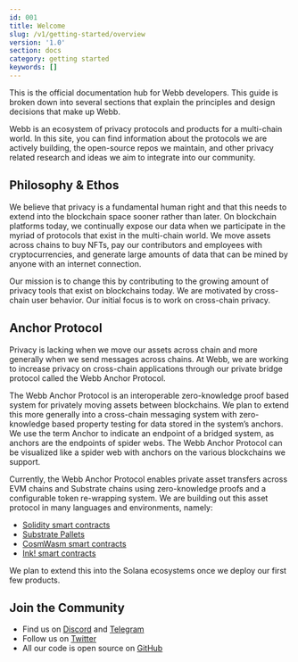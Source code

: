 ```yaml
---
id: 001
title: Welcome
slug: /v1/getting-started/overview
version: '1.0'
section: docs
category: getting started
keywords: []
---
```


This is the official documentation hub for Webb developers. This guide is broken down into several sections that explain the principles and design decisions that make up Webb.

Webb is an ecosystem of privacy protocols and products for a multi-chain world. In this site, you can find information about the protocols we are actively building, the open-source repos we maintain, and other privacy related research and ideas we aim to integrate into our community.

## Philosophy & Ethos

We believe that privacy is a fundamental human right and that this needs to extend into the blockchain space sooner rather than later. On blockchain platforms today, we continually expose our data when we participate in the myriad of protocols that exist in the multi-chain world. We move assets across chains to buy NFTs, pay our contributors and employees with cryptocurrencies, and generate large amounts of data that can be mined by anyone with an internet connection.

Our mission is to change this by contributing to the growing amount of privacy tools that exist on blockchains today. We are motivated by cross-chain user behavior. Our initial focus is to work on cross-chain privacy.

## Anchor Protocol

Privacy is lacking when we move our assets across chain and more generally when we send messages across chains. At Webb, we are working to increase privacy on cross-chain applications through our private bridge protocol called the Webb Anchor Protocol.

The Webb Anchor Protocol is an interoperable zero-knowledge proof based system for privately moving assets between blockchains. We plan to extend this more generally into a cross-chain messaging system with zero-knowledge based property testing for data stored in the system’s anchors. We use the term Anchor to indicate an endpoint of a bridged system, as anchors are the endpoints of spider webs. The Webb Anchor Protocol can be visualized like a spider web with anchors on the various blockchains we support.

Currently, the Webb Anchor Protocol enables private asset transfers across EVM chains and Substrate chains using zero-knowledge proofs and a configurable token re-wrapping system. We are building out this asset protocol in many languages and environments, namely:

- [Solidity smart contracts](https://github.com/webb-tools/protocol-solidity)
- [Substrate Pallets](https://github.com/webb-tools/protocol-substrate)
- [CosmWasm smart contracts](https://github.com/webb-tools/protocol-cosmwasm)
- [Ink! smart contracts](https://github.com/webb-tools/protocol-ink)

We plan to extend this into the Solana ecosystems once we deploy our first few products.

## Join the Community

- Find us on [Discord](https://discord.com/invite/cv8EfJu3Tn) and [Telegram](https://t.me/webbprotocol)
- Follow us on [Twitter](https://twitter.com/webbprotocol)
- All our code is open source on [GitHub](https://github.com/webb-tools)

